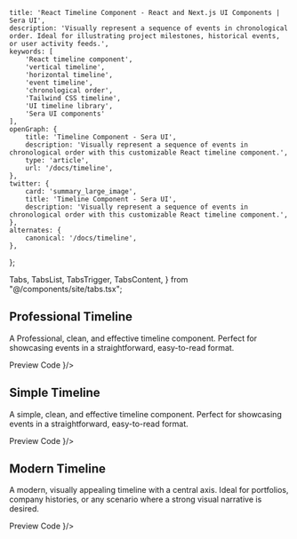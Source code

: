     title: 'React Timeline Component - React and Next.js UI Components | Sera UI',
    description: 'Visually represent a sequence of events in chronological order. Ideal for illustrating project milestones, historical events, or user activity feeds.',
    keywords: [
        'React timeline component',
        'vertical timeline',
        'horizontal timeline',
        'event timeline',
        'chronological order',
        'Tailwind CSS timeline',
        'UI timeline library',
        'Sera UI components'
    ],
    openGraph: {
        title: 'Timeline Component - Sera UI',
        description: 'Visually represent a sequence of events in chronological order with this customizable React timeline component.',
        type: 'article',
        url: '/docs/timeline',
    },
    twitter: {
        card: 'summary_large_image',
        title: 'Timeline Component - Sera UI',
        description: 'Visually represent a sequence of events in chronological order with this customizable React timeline component.',
    },
    alternates: {
        canonical: '/docs/timeline',
    },
};

  Tabs,
  TabsList,
  TabsTrigger,
  TabsContent,
} from "@/components/site/tabs.tsx";

## Professional Timeline <AI dir="left"/>
A Professional, clean, and effective timeline component. Perfect for showcasing events in a straightforward, easy-to-read format.

<Tabs defaultValue="preview" className="">
  <TabsList>
    <TabsTrigger value="preview">Preview</TabsTrigger>
    <TabsTrigger value="code">Code</TabsTrigger>
  </TabsList>
  <TabsContent value="preview">
    <ComponentRenderer component={<TimelinePage3 />}/>
  </TabsContent>
  <TabsContent value="code">
    <CodeBlock filePath="src/app/docs/timeline/timeline3.tsx" />
  </TabsContent>
</Tabs>



## Simple Timeline
A simple, clean, and effective timeline component. Perfect for showcasing events in a straightforward, easy-to-read format.

<Tabs defaultValue="preview" className="">
  <TabsList>
    <TabsTrigger value="preview">Preview</TabsTrigger>
    <TabsTrigger value="code">Code</TabsTrigger>
  </TabsList>
  <TabsContent value="preview">
    <ComponentRenderer component={<TimelinePage />}/>
  </TabsContent>
  <TabsContent value="code">
    <CodeBlock filePath="src/app/docs/timeline/timeline.tsx" />
  </TabsContent>
</Tabs>


## Modern Timeline
A modern, visually appealing timeline with a central axis. Ideal for portfolios, company histories, or any scenario where a strong visual narrative is desired.

<Tabs defaultValue="preview" className="">
  <TabsList>
    <TabsTrigger value="preview">Preview</TabsTrigger>
    <TabsTrigger value="code">Code</TabsTrigger>
  </TabsList>
  <TabsContent value="preview">
    <ComponentRenderer component={<TimelinePage2 />}/>
  </TabsContent>
  <TabsContent value="code">
    <CodeBlock filePath="src/app/docs/timeline/timeline2.tsx" />
  </TabsContent>
</Tabs>